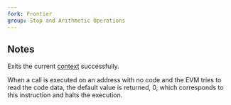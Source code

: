 ```yaml
---
fork: Frontier
group: Stop and Arithmetic Operations
---
```


## Notes

Exits the current [context](/about) successfully.

When a call is executed on an address with no code and the EVM tries to read the code data, the default value is returned, 0, which corresponds to this instruction and halts the execution.
